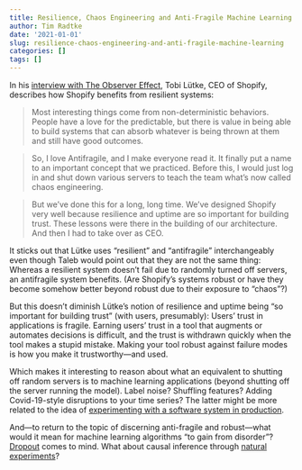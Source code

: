 ```yaml
---
title: Resilience, Chaos Engineering and Anti-Fragile Machine Learning
author: Tim Radtke
date: '2021-01-01'
slug: resilience-chaos-engineering-and-anti-fragile-machine-learning
categories: []
tags: []
---
```


In his [interview with The Observer Effect](https://www.theobservereffect.org/tobi.html), Tobi Lütke, CEO of Shopify, describes how Shopify benefits from resilient systems:

> Most interesting things come from non-deterministic behaviors. People have a love for the predictable, but there is value in being able to build systems that can absorb whatever is being thrown at them and still have good outcomes.

> So, I love Antifragile, and I make everyone read it. It finally put a name to an important concept that we practiced. Before this, I would just log in and shut down various servers to teach the team what’s now called chaos engineering.

> But we've done this for a long, long time. We've designed Shopify very well because resilience and uptime are so important for building trust. These lessons were there in the building of our architecture. And then I had to take over as CEO.

It sticks out that Lütke uses “resilient” and “antifragile” interchangeably even though Taleb would point out that they are not the same thing: Whereas a resilient system doesn't fail due to randomly turned off servers, an antifragile system benefits. (Are Shopify's systems robust or have they become somehow better beyond robust due to their exposure to "chaos"?)

But this doesn’t diminish Lütke's notion of resilience and uptime being "so important for building trust" (with users, presumably): Users' trust in applications is fragile. Earning users’ trust in a tool that augments or automates decisions is difficult, and the trust is withdrawn quickly when the tool makes a stupid mistake. Making your tool robust against failure modes is how you make it trustworthy---and used.

Which makes it interesting to reason about what an equivalent to shutting off random servers is to machine learning applications (beyond shutting off the server running the model). Label noise? Shuffling features? Adding Covid-19-style disruptions to your time series? The latter might be more related to the idea of [experimenting with a software system in production](https://en.wikipedia.org/wiki/Chaos_engineering). 

And—to return to the topic of discerning anti-fragile and robust—what would it mean for machine learning algorithms “to gain from disorder”? [Dropout](https://jmlr.org/papers/v15/srivastava14a.html) comes to mind. What about causal inference through [natural experiments](https://en.wikipedia.org/wiki/Natural_experiment)?
